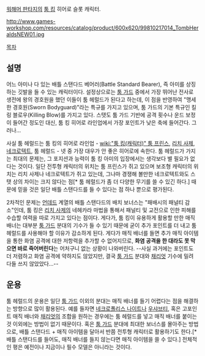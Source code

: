 [[워해머 판타지]]의 [[툼 킹]] 히어로 슬롯 캐릭터.

http://www.games-workshop.com/resources/catalog/product/600x620/99810217014_TombHeraldsNEW01.jpg

[[목차]]
== 설명 ==
어느 아미나 다 있는 배틀 스탠다드 베어러(Battle Standard Bearer), 즉 아미를 상징하는 깃발을 들 수 있는 캐릭터이다. 설정상으로는 [[툼 가드]] 중에서 가장 뛰어난 전사로 생전에 왕의 경호원을 했던 이들이 툼 헤럴드가 된다고 하는데, 이 점을 반영하여 "맹세한 경호원(Sworn Bodyguard)"라는 특규를 가지고 있으며, 툼 가드의 기본 특규인 킬링 블로우(Killing Blow)를 가지고 있다. 스탯도 툼 가드 기반에 공격 횟수나 운드 보정이 들어간 정도인 대신, 툼 킹 히어로 라인업에서 가장 포인트가 낮은 축에 들어간다. 그러나...    

사실 툼 헤럴드는 툼 킹의 히어로 라인업 - [[wiki:"툼 킹(캐릭터)" 툼 프린스]], [[리치 사제]], [[네크로텍트]], 툼 헤럴드 - 넷 중 가장 대우가 안 좋은 히어로에 속한다. 툼 헤럴드가 가지는 최대의 문제는, 그 포지션과 능력이 툼 킹 아미의 입장에서는 생각보다 별 필요가 없다는 것이다. 일단 전투형 캐릭터의 위치는 툼 프린스가 쥐고 있으며 보조형 캐릭터의 위치는 리치 사제나 네크로텍트가 쥐고 있는데, 그나마 경쟁해 볼만한 네크로텍트와도 스탯 상의 차이는 크지 않다는 점[* 툼 헤럴드가 좀 더 다양한 무기를 쓸 수 있긴 하다.] 때문에 믿을 것은 일단 배틀 스탠다드를 들 수 있다는 점 하나 뿐으로 평가된다. 

2차적인 문제는 [[언데드]] 계열의 배틀 스탠다드의 배치 보너스는 "패배시의 패널티 감소"인데, 툼 킹은 [[리치 사제]]의 네헤카라 마법을 통해서 패널티 및 교전으로 인한 피해를 수습할 여력을 따로 가지고 있다는 점이다. 게다가, 툼 킹이 유용하게 활용할 만한 매직 배너는 대부분 [[툼 가드]] 분대의 기수가 들 수 있기 때문에 굳이 추가 포인트를 더 내고 툼 헤럴드를 사용해야 할 이유가 감소하게 된다. 게다가 매직 배너를 들면 추가 매직 아이템을 통한 화염 공격에 대한 저항력을 추가할 수 없어지므로, '''화염 공격을 한 대라도 못 막으면 바로 죽어버린다'''는 어처구니 없는 상황이 나와버린다.  --사실 과거에는 포인트도 더 저렴하고 화염 공격에 약하지도 않았지만, 결국 [[툼 가드]] 분대와 [[채리엇]] 기수에 밀려 다들 쓰지 않았았다...-- 

== 운용 == 
툼 헤럴드의 운용은 일단 [[툼 가드]] 이외의 분대는 매직 배너를 들기 어렵다는 점을 해결하는 방향으로 많이 활용된다. 예를 들자면 [[네크로폴리스 나이트]]나 [[우샤브티]], 혹은 고포인트 매직 배너와 [[채리엇]]의 조합을 원하는 경우에는 툼 헤럴드를 넣고 매직 배너를 붙이는 것 이외에는 방법이 없기 때문이다. 혹은 [[툼 가드]] 분대에 최대한 보너스를 몰아주는 방법으로, 배틀 스탠다드 + 매직 아이템을 달아서 반쯤 전투형 캐릭터로 활용하기도 한다.[* 배틀 스탠다드를 들어도, 매직 배너를 들지 않는다면 매직 아이템을 쓸 수 있다.] 전체적인 평은 예전이나 지금이나 필수 모델은 아니라는 것이다.       
        
